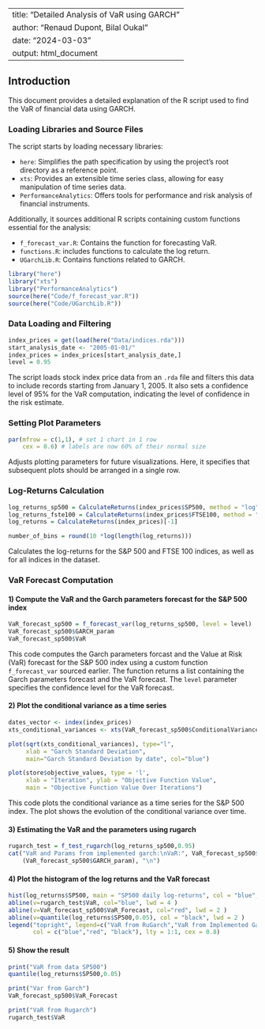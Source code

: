 
---
title: "Detailed Analysis of VaR using GARCH"
author: "Renaud Dupont, Bilal Oukal"
date: "2024-03-03"
output: html_document
---

## Introduction

This document provides a detailed explanation of the R script used to find the VaR of financial data using GARCH.

### Loading Libraries and Source Files

The script starts by loading necessary libraries:

- `here`: Simplifies the path specification by using the project's root directory as a reference point.
- `xts`: Provides an extensible time series class, allowing for easy manipulation of time series data.
- `PerformanceAnalytics`: Offers tools for performance and risk analysis of financial instruments.

Additionally, it sources additional R scripts containing custom functions essential for the analysis:

- `f_forecast_var.R`: Contains the function for forecasting VaR.
- `functions.R`:  includes functions to calculate the log return.
- `UGarchLib.R`: Contains functions related to GARCH.


```r
library("here")
library("xts")
library("PerformanceAnalytics")
source(here("Code/f_forecast_var.R"))
source(here("Code/UGarchLib.R"))
```

### Data Loading and Filtering
```r
index_prices = get(load(here("Data/indices.rda")))
start_analysis_date <- "2005-01-01/"
index_prices = index_prices[start_analysis_date,]
level = 0.95
```

The script loads stock index price data from an `.rda` file and filters this data to include records starting from January 1, 2005. It also sets a confidence level of 95% for the VaR computation, indicating the level of confidence in the risk estimate.

### Setting Plot Parameters

```r
par(mfrow = c(1,1), # set 1 chart in 1 row
    cex = 0.6) # labels are now 60% of their normal size
```

Adjusts plotting parameters for future visualizations. Here, it specifies that subsequent plots should be arranged in a single row.

### Log-Returns Calculation

```r
log_returns_sp500 = CalculateReturns(index_prices$SP500, method = "log")[-1]
log_returns_fste100 = CalculateReturns(index_prices$FTSE100, method = "log")[-1]
log_returns = CalculateReturns(index_prices)[-1]

number_of_bins = round(10 *log(length(log_returns)))
```

Calculates the log-returns for the S&P 500 and FTSE 100 indices, as well as for all indices in the dataset.

### VaR Forecast Computation
#### 1) Compute the VaR and the Garch parameters forecast for the S&P 500 index

```r
VaR_forecast_sp500 = f_forecast_var(log_returns_sp500, level = level)
VaR_forecast_sp500$GARCH_param
VaR_forecast_sp500$VaR
```

This code computes the Garch parameters forcast and the Value at Risk (VaR) forecast for the S&P 500 index using a custom function `f_forecast_var` sourced earlier. The function returns a list containing the Garch parameters forecast and the VaR forecast. The `level` parameter specifies the confidence level for the VaR forecast. 

#### 2) Plot the conditional variance as a time series

```r
dates_vector <- index(index_prices)
xts_conditional_variances <- xts(VaR_forecast_sp500$ConditionalVariances, order.by = as.Date(dates_vector)+1)

plot(sqrt(xts_conditional_variances), type="l",
     xlab = "Garch Standard Deviation", 
     main="Garch Standard Deviation by date", col="blue")

plot(store$objective_values, type = 'l', 
     xlab = "Iteration", ylab = "Objective Function Value",
     main = "Objective Function Value Over Iterations")
```

This code plots the conditional variance as a time series for the S&P 500 index. The plot shows the evolution of the conditional variance over time. 

#### 3) Estimating the VaR and the parameters using rugarch

```r
rugarch_test = f_test_rugarch(log_returns_sp500,0.95)
cat("VaR and Params from implemented garch:\nVaR:", VaR_forecast_sp500$VaR, "\nParameters:", 
    (VaR_forecast_sp500$GARCH_param), "\n")
```

#### 4) Plot the histogram of the log returns and the VaR forecast

```r
hist(log_returns$SP500, main = "SP500 daily log-returns", col = "blue", breaks = 100)
abline(v=rugarch_test$VaR, col="blue", lwd = 4 )
abline(v=VaR_forecast_sp500$VaR_Forecast, col="red", lwd = 2 )
abline(v=quantile(log_returns$SP500,0.05), col = "black", lwd = 2 )
legend("topright", legend=c("VaR from RuGarch","VaR from Implemented Garch", "VaR from data"), 
       col = c("blue","red", "black"), lty = 1:1, cex = 0.8)
```

#### 5) Show the result

```r
print("VaR from data SP500")
quantile(log_returns$SP500,0.05)

print("Var from Garch")
VaR_forecast_sp500$VaR_Forecast

print("VaR from Rugarch")  
rugarch_test$VaR
```